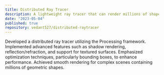 ```yaml
---
title: Distributed Ray Tracer
description: A lightweight ray tracer that can render millions of shapes in a single scene
date: "2023-05-04"
published: true
repository: vedant527/distributed-raytracer
---
```



Developed a distributed ray tracer utilizing the Processing framework. Implemented advanced features such as shadow rendering, reflection/refraction, and support for textured surfaces. Emphasized optimization techniques, particularly bounding boxes, to enhance performance. Achieved smooth rendering for complex scenes containing millions of geometric shapes.